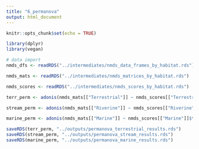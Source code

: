 ```yaml
---
title: "6_permanova"
output: html_document
---
```


```r
knitr::opts_chunk$set(echo = TRUE)
```

```r

library(dplyr)
library(vegan)

```

```r

# data import
nmds_dfs <- readRDS("../intermediates/nmds_data_frames_by_habitat.rds")

nmds_mats <- readRDS("../intermediates/nmds_matrices_by_habitat.rds")

nmds_scores <- readRDS("../intermediates/nmds_scores_by_habitat.rds")

```


```r

terr_perm <- adonis(nmds_mats[["Terrestrial"]] ~ nmds_scores[["Terrestrial"]]$trophic, permutations = 9999, method = "bray")

stream_perm <- adonis(nmds_mats[["Riverine"]] ~ nmds_scores[["Riverine"]]$trophic, permutations = 9999, method = "bray")

marine_perm <- adonis(nmds_mats[["Marine"]] ~ nmds_scores[["Marine"]]$trophic, permutations = 9999, method = "bray")


```

```r
saveRDS(terr_perm, "../outputs/permanova_terrestrial_results.rds")
saveRDS(stream_perm, "../outputs/permanova_stream_results.rds")
saveRDS(marine_perm, "../outputs/permanova_marine_results.rds")

```







